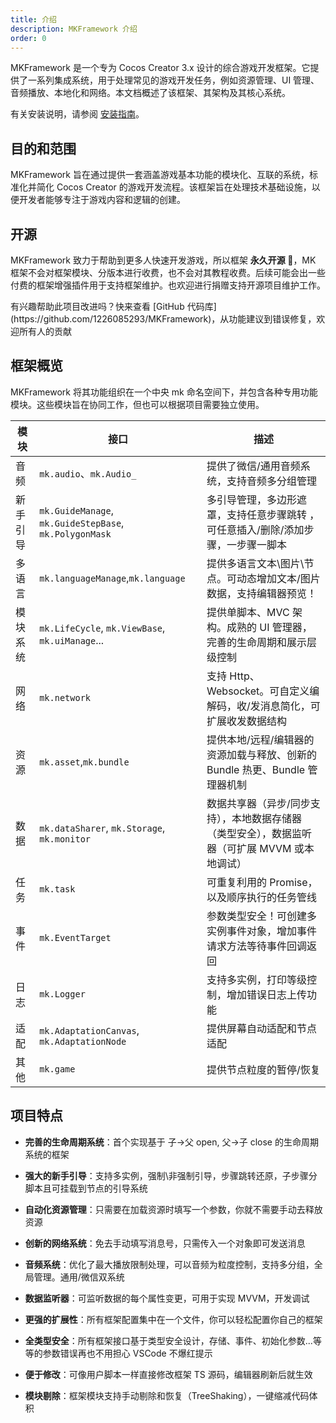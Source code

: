 ```yaml
---
title: 介绍
description: MKFramework 介绍
order: 0
---
```


MKFramework 是一个专为 Cocos Creator 3.x 设计的综合游戏开发框架。它提供了一系列集成系统，用于处理常见的游戏开发任务，例如资源管理、UI 管理、音频播放、本地化和网络。本文档概述了该框架、其架构及其核心系统。

有关安装说明，请参阅 [安装指南](/docs/getting-started/install)。

## 目的和范围

MKFramework 旨在通过提供一套涵盖游戏基本功能的模块化、互联的系统，标准化并简化 Cocos Creator 的游戏开发流程。该框架旨在处理技术基础设施，以便开发者能够专注于游戏内容和逻辑的创建。

## 开源

MKFramework 致力于帮助到更多人快速开发游戏，所以框架 **永久开源 🎉**，MK 框架不会对框架模块、分版本进行收费，也不会对其教程收费。后续可能会出一些付费的框架增强插件用于支持框架维护。也欢迎进行捐赠支持开源项目维护工作。

<Note title="贡献">
    有兴趣帮助此项目改进吗？快来查看 [GitHub
    代码库](https://github.com/1226085293/MKFramework)，从功能建议到错误修复，欢迎所有人的贡献
</Note>

## 框架概览

MKFramework 将其功能组织在一个中央 mk 命名空间下，并包含各种专用功能模块。这些模块旨在协同工作，但也可以根据项目需要独立使用。

| **模块** | **接口**                                               | **描述**                                                                                      |
| -------- | ------------------------------------------------------ | --------------------------------------------------------------------------------------------- |
| 音频     | `mk.audio`、`mk.Audio_`                                | 提供了微信/通用音频系统，支持音频多分组管理                                                   |
| 新手引导 | `mk.GuideManage`, `mk.GuideStepBase`, `mk.PolygonMask` | 多引导管理，多边形遮罩，支持任意步骤跳转 ，可任意插入/删除/添加步骤，一步骤一脚本             |
| 多语言   | `mk.languageManage`,`mk.language`                      | 提供多语言文本\图片\节点。可动态增加文本/图片数据，支持编辑器预览！                           |
| 模块系统 | `mk.LifeCycle`, `mk.ViewBase`, `mk.uiManage`...        | 提供单脚本、MVC 架构。成熟的 UI 管理器，完善的生命周期和展示层级控制                          |
| 网络     | `mk.network`                                           | 支持 Http、Websocket。可自定义编解码，收/发消息简化，可扩展收发数据结构                       |
| 资源     | `mk.asset`,`mk.bundle`                                 | 提供本地/远程/编辑器的资源加载与释放、创新的 Bundle 热更、Bundle 管理器机制                   |
| 数据     | `mk.dataSharer`, `mk.Storage`, `mk.monitor`            | 数据共享器（异步/同步支持），本地数据存储器（类型安全），数据监听器（可扩展 MVVM 或本地调试） |
| 任务     | `mk.task`                                              | 可重复利用的 Promise，以及顺序执行的任务管线                                                  |
| 事件     | `mk.EventTarget`                                       | 参数类型安全！可创建多实例事件对象，增加事件请求方法等待事件回调返回                          |
| 日志     | `mk.Logger`                                            | 支持多实例，打印等级控制，增加错误日志上传功能                                                |
| 适配     | `mk.AdaptationCanvas`, `mk.AdaptationNode`             | 提供屏幕自动适配和节点适配                                                                    |
| 其他     | `mk.game`                                              | 提供节点粒度的暂停/恢复                                                                       |

## 项目特点

-   **完善的生命周期系统**：首个实现基于 子->父 open, 父->子 close 的生命周期系统的框架

-   **强大的新手引导**：支持多实例，强制\非强制引导，步骤跳转还原，子步骤分脚本且可挂载到节点的引导系统

-   **自动化资源管理**：只需要在加载资源时填写一个参数，你就不需要手动去释放资源

-   **创新的网络系统**：免去手动填写消息号，只需传入一个对象即可发送消息

-   **音频系统**：优化了最大播放限制处理，可以音频为粒度控制，支持多分组，全局管理。通用/微信双系统

-   **数据监听器**：可监听数据的每个属性变更，可用于实现 MVVM，开发调试

-   **更强的扩展性**：所有框架配置集中在一个文件，你可以轻松配置你自己的框架

-   **全类型安全**：所有框架接口基于类型安全设计，存储、事件、初始化参数...等等的参数错误再也不用担心 VSCode 不爆红提示

-   **便于修改**：可像用户脚本一样直接修改框架 TS 源码，编辑器刷新后就生效

-   **模块剔除**：框架模块支持手动剔除和恢复（TreeShaking），一键缩减代码体积
